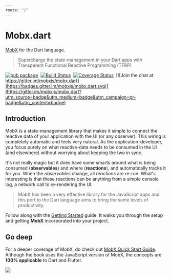 ```yaml
---
route: "/"
---
```


# Mobx.dart

[MobX](https://github.com/mobxjs/mobx) for the Dart language.

> Supercharge the state-management in your Dart apps with Transparent Functional Reactive Programming (TFRP)

[![pub package](https://img.shields.io/pub/v/mobx.svg)](https://pub.dartlang.org/packages/mobx)&nbsp;
[![Build Status](https://travis-ci.com/mobxjs/mobx.dart.svg?branch=master)](https://travis-ci.com/mobxjs/mobx.dart)&nbsp;
[![Coverage Status](https://img.shields.io/codecov/c/github/mobxjs/mobx.dart/master.svg)](https://codecov.io/gh/mobxjs/mobx.dart)&nbsp;
[![Join the chat at https://gitter.im/mobxjs/mobx.dart](https://badges.gitter.im/mobxjs/mobx.dart.svg)](https://gitter.im/mobxjs/mobx.dart?utm_source=badge&utm_medium=badge&utm_campaign=pr-badge&utm_content=badge)&nbsp;

## Introduction

MobX is a state-management library that makes it simple to connect the
reactive data of your application with the UI (or any observer). This wiring is completely automatic
and feels very natural. As the application-developer, you focus purely on what reactive-data
needs to be consumed in the UI (and elsewhere) without worrying about keeping the two
in sync.

It's not really magic but it does have some smarts around what is being consumed (**observables**)
and where (**reactions**), and automatically tracks it for you. When the _observables_
change, all _reactions_ are re-run. What's interesting is that these reactions can be anything from a simple
console log, a network call to re-rendering the UI.

> MobX has been a very effective library for the JavaScript
> apps and this port to the Dart language aims to bring the same levels of productivity.

Follow along with the [Getting Started](/getting-started) guide. It walks you through the setup and getting **MobX** incorporated into your project.

## Go deep

For a deeper coverage of MobX, do check out [MobX Quick Start Guide](https://www.packtpub.com/web-development/mobx-quick-start-guide). Although the book uses the JavaScript version of MobX, the concepts are **100% applicable** to Dart and Flutter.

[![](https://github.com/mobxjs/mobx.dart/raw/master/docs/src/images/book.png)](https://www.packtpub.com/web-development/mobx-quick-start-guide)
